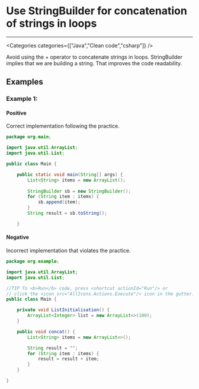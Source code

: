 

# Use StringBuilder for concatenation of strings in loops

<Severity severity={SeverityLevels.MEDIUM} />

---

<Categories categories={["Java","Clean code","csharp"]} />

Avoid using the + operator to concatenate strings in loops.
StringBuilder implies that we are building a string.
That improves the code readability.

## Examples

### Example 1:

<!-- #example -->

#### Positive

<!-- #example_positive_description -->
Correct implementation following the practice.

<!-- #example_positive_code -->
```java
package org.main;

import java.util.ArrayList;
import java.util.List;

public class Main {

	public static void main(String[] args) {
		List<String> items = new ArrayList();
		
		StringBuilder sb = new StringBuilder();
		for (String item : items) {
		    sb.append(item);
		}
		String result = sb.toString();

	}

```

#### Negative

<!-- #example_negative_description -->
Incorrect implementation that violates the practice.

<!-- #example_negative_code -->
```java
package org.example;

import java.util.ArrayList;
import java.util.List;

//TIP To <b>Run</b> code, press <shortcut actionId="Run"/> or
// click the <icon src="AllIcons.Actions.Execute"/> icon in the gutter.
public class Main {

    private void ListInitialisation() {
        ArrayList<Integer> list = new ArrayList<>(100);
    }

    public void concat() {
        List<String> items = new ArrayList<>();

        String result = "";
        for (String item : items) {
            result = result + item;
        }
    }

}
```